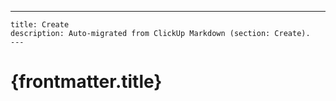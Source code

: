 ---
    title: Create
    description: Auto-migrated from ClickUp Markdown (section: Create).
    ---

# {frontmatter.title}


